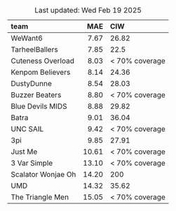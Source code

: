 Table: Last updated: Wed Feb 19 2025

|team               |   MAE|CIW            |
|:------------------|-----:|:--------------|
|WeWant6            |  7.67|26.82          |
|TarheelBallers     |  7.85|22.5           |
|Cuteness Overload  |  8.03|< 70% coverage |
|Kenpom Believers   |  8.14|24.36          |
|DustyDunne         |  8.54|28.03          |
|Buzzer Beaters     |  8.80|< 70% coverage |
|Blue Devils MIDS   |  8.88|29.82          |
|Batra              |  9.01|36.04          |
|UNC SAIL           |  9.42|< 70% coverage |
|3pi                |  9.85|27.91          |
|Just Me            | 10.61|< 70% coverage |
|3 Var Simple       | 13.10|< 70% coverage |
|Scalator Wonjae Oh | 14.20|200            |
|UMD                | 14.32|35.62          |
|The Triangle Men   | 15.05|< 70% coverage |
